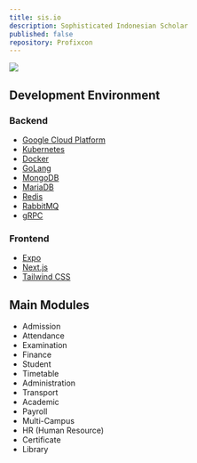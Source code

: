 ---
title: sis.io
description: Sophisticated Indonesian Scholar
published: false
repository: Profixcon
---


[![](https://ambonxnobody.vercel.app/projects/sis.png)](https://github.com/Profixcon)

## Development Environment

### Backend
- [Google Cloud Platform](https://cloud.google.com/)
- [Kubernetes](https://kubernetes.io/)
- [Docker](https://www.docker.com/)
- [GoLang](https://golang.org/)
- [MongoDB](https://www.mongodb.com/)
- [MariaDB](https://mariadb.org/)
- [Redis](https://redis.io/)
- [RabbitMQ](https://www.rabbitmq.com/)
- [gRPC](https://grpc.io/)

### Frontend
- [Expo](https://expo.io/)
- [Next.js](https://nextjs.org/)
- [Tailwind CSS](https://tailwindcss.com/)

## Main Modules
- Admission
- Attendance
- Examination
- Finance
- Student
- Timetable
- Administration
- Transport
- Academic
- Payroll
- Multi-Campus
- HR (Human Resource)
- Certificate
- Library
